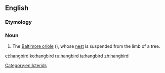 ==English==
{{rfi|en}}

===Etymology===
{{compound|hang|bird|lang=en}}

===Noun===
{{en-noun}}

# The [[Baltimore oriole]] ({{taxlink|Icterus galbula|species|noshow=1}}), whose [[nest]] is suspended from the limb of a tree.

[[Category:en:Icterids]]

[[et:hangbird]]
[[ko:hangbird]]
[[ru:hangbird]]
[[ta:hangbird]]
[[zh:hangbird]]